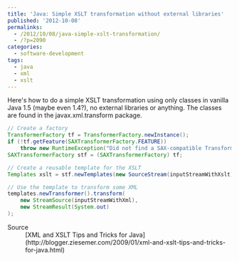 ---
title: 'Java: Simple XSLT transformation without external libraries'
published: '2012-10-08'
permalinks:
  - /2012/10/08/java-simple-xslt-transformation/
  - /?p=2090
categories:
  - software-development
tags:
  - java
  - xml
  - xslt
---

Here's how to do a simple XSLT transformation using only classes in vanilla Java 1.5 (maybe even 1.4?), no external libraries or anything. The classes are found in the javax.xml.transform package.

```java
// Create a factory
TransformerFactory tf = TransformerFactory.newInstance();
if (!tf.getFeature(SAXTransformerFactory.FEATURE))
    throw new RuntimeException("Did not find a SAX-compatible TransformerFactory.");
SAXTransformerFactory stf = (SAXTransformerFactory) tf;

// Create a reusable template for the XSLT
Templates xslt = stf.newTemplates(new SourceStream(inputStreamWithXslt));

// Use the template to transform some XML
templates.newTransformer().transform(
    new StreamSource(inputStreamWithXml),
    new StreamResult(System.out)
);
```

<Note>
  <dl>
    <dt>Source</dt>
    <dd>
      [XML and XSLT Tips and Tricks for
      Java](http://blogger.ziesemer.com/2009/01/xml-and-xslt-tips-and-tricks-for-java.html)
    </dd>
  </dl>
</Note>
